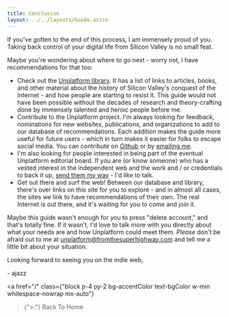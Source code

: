 ```yaml
---
title: Conclusion
layout: ../../layouts/Guide.astro
---
```


If you've gotten to the end of this process, I am immensely proud of you. Taking back control of your digital life from Silicon Valley is no small feat.

Maybe you're wondering about where to go next - worry not, I have recommendations for that too:

- Check out the [Unplatform library](/library). It has a list of links to articles, books, and other material about the history of Silicon Valley's conquest of the Internet - and how people are starting to resist it. This guide would not have been possible without the decades of research and theory-crafting done by immensely talented and heroic people before me.
- Contribute to the Unplatform project. I'm always looking for feedback, nominations for new websites, publications, and organizations to add to our database of recommendations. Each addition makes the guide more useful for future users - which in turn makes it easier for folks to escape social media. You can contribute on <a href="https://github.com/alligatorjazz/unplatform">Github</a> or by [emailing me](mailto:unplatform@fromthesuperhighway.com).
- I'm also looking for people interested in being part of the eventual Unplatform editorial board. If you are (or know someone) who has a vested interest in the independent web and the work and / or credentials to back it up, [send them my way](mailto:unplatform@fromthesuperhighway.com) - I'd like to talk.
- Get out there and surf the web! Between our database and library, there's over <TotalEntries/> links on this site for you to explore - and in almost all cases, the sites we link to have recommendations of their own. The real Internet is out there, and it's waiting for you to come and join it.

Maybe this guide wasn't enough for you to press "delete account," and that's totally fine. If it wasn't, I'd love to talk more with you directly about what your needs are and how Unplatform could meet them. *Please* don't be afraid out to me at [unplatform@fromthesuperhighway.com](mailto:unplatform@fromthesuperhighway.com)  and tell me a little bit about your situation.

Looking forward to seeing you on the indie web,

\- ajazz

<a
	href="/"
	class={"block p-4 py-2 bg-accentColor text-bgColor w-min whitespace-nowrap mx-auto"}
>{">:"} Back To Home</a>